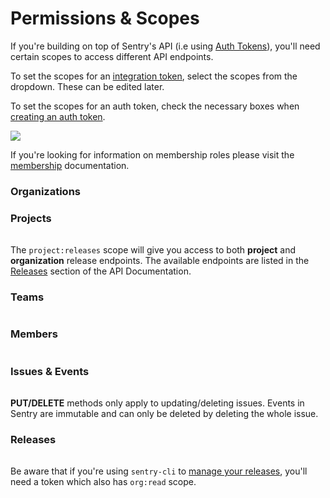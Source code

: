 # Permissions & Scopes

If you're building on top of Sentry's API (i.e using [Auth Tokens](/api/auth/)), you'll need certain scopes to access
different API endpoints.

To set the scopes for an [integration token](/product/integrations/integration-platform/#permissions), select the scopes from the dropdown. These can be edited later.

To set the scopes for an auth token, check the necessary boxes when [creating an auth token](https://sentry.io/api/).

![](auth-token.png)

If you're looking for information on membership roles please visit the
[membership](/product/accounts/membership/) documentation.

### Organizations

<Table
  headers={[' ', ' ']}
  data={[
    ['GET', 'org:read'],
    ['PUT/POST', 'org:write'],
    ['DELETE', 'org:admin'],
  ]}
/>

### Projects

<Table
  headers={['', '']}
  data={[
    ['GET', 'project:read'],
    ['PUT/POST', 'project:write'],
    ['DELETE', 'project:admin'],
  ]}
/>

<Alert level="warning" title="Note">

The `project:releases` scope will give you access to both **project**
and **organization** release endpoints. The available endpoints are listed in the
[Releases](/api/releases/) section of the API Documentation.

</Alert>

### Teams

<Table
  headers={['', '']}
  data={[
    ['GET', 'team:read'],
    ['PUT/POST', 'team:write'],
    ['DELETE', 'team:admin'],
  ]}
/>

### Members

<Table
  headers={['', '']}
  data={[
    ['GET', 'member:read'],
    ['PUT/POST', 'member:write'],
    ['DELETE', 'member:admin'],
  ]}
/>

### Issues & Events

<Table
  headers={['', '']}
  data={[
    ['GET', 'event:read'],
    ['PUT/POST', 'event:write'],
    ['DELETE', 'event:admin'],
  ]}
/>

<Alert level="warning" title="Note">

**PUT/DELETE** methods only apply to updating/deleting issues.
Events in Sentry are immutable and can only be deleted by deleting the whole issue.

</Alert>

### Releases

<Table headers={['', '']} data={[['GET/PUT/POST/DELETE', 'project:release']]} />

<Alert level="warning" title="Note">

Be aware that if you're using `sentry-cli` to [manage your releases](/product/cli/releases/), you'll need a token which also has `org:read` scope.

</Alert>
